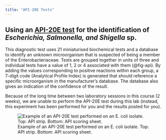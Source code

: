 ```yaml
---
title: "API-20E Tests"
---
```


## Using an <a href="https://www.biomerieux-usa.com/clinical/api">API-20E test</a> for the identification of <i>Escherichia, Salmonella, and Shigella</i> sp. {#sec-API20E}

This diagnostic test uses 21 miniaturised biochemical tests and a database to identify an unknown microorganism that is suspected of being a member of the Enterobacteriaceae. Tests are grouped together in units of three and individual tests have a value of 1, 2 or 4 associated with them (@fig-api). By adding the values corresponding to positive reactions within each group, a 7-digit code (Analytical Profile Index) is generated that should reference a specific microorganism in the manufacturer’s database. The database also gives an indication of the confidence of the result.

Because of the long time between two laboratory sessions in this course (2 weeks), we are unable to perform the API-20E test during this lab (instead, this experiment has been performed for you and the results posted for you).

![Example of an API-20E test performed on an E. coli isolate. Top: API strip. Bottom: API scoring sheet.](images/api.png){#fig-api}


